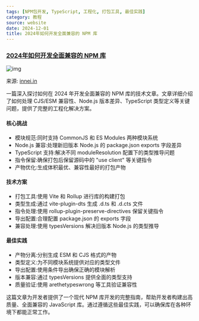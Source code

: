```yaml
---
tags: [NPM包开发, TypeScript, 工程化, 打包工具, 最佳实践]
category: 教程
source: website
date: 2024-12-01
title: 2024年如何开发全面兼容的 NPM 库
---
```


### [2024年如何开发全面兼容的 NPM 库](https://innei.in/posts/tech/write-a-universally-compatible-js-library-with-fully-types)

![img](https://img.mengpeng.tech/i/2024/12/07/675440468b2c4.webp)

来源: [innei.in](https://innei.in/posts/tech/write-a-universally-compatible-js-library-with-fully-types)

一篇深入探讨如何在 2024 年开发全面兼容的 NPM 库的技术文章。文章详细介绍了如何处理 CJS/ESM 兼容性、Node.js 版本差异、TypeScript 类型定义等关键问题，提供了完整的工程化解决方案。

#### 核心挑战
- 模块规范:同时支持 CommonJS 和 ES Modules 两种模块系统
- Node.js 兼容:处理新旧版本 Node.js 的 package.json exports 字段差异
- TypeScript 支持:解决不同 moduleResolution 配置下的类型推导问题
- 指令保留:确保打包后保留源码中的 "use client" 等关键指令
- 产物优化:生成体积最优、兼容性最好的打包产物

#### 技术方案
- 打包工具:使用 Vite 和 Rollup 进行库的构建打包
- 类型生成:通过 vite-plugin-dts 生成 .d.ts 和 .d.cts 文件
- 指令处理:使用 rollup-plugin-preserve-directives 保留关键指令
- 导出配置:合理配置 package.json 的 exports 字段
- 兼容处理:使用 typesVersions 解决旧版本 Node.js 的类型推导

#### 最佳实践
- 产物分离:分别生成 ESM 和 CJS 格式的产物
- 类型定义:为不同模块系统提供对应的类型文件
- 导出配置:使用条件导出确保正确的模块解析
- 版本兼容:通过 typesVersions 提供全面的类型支持
- 质量验证:使用 arethetypeswrong 等工具验证兼容性

这篇文章为开发者提供了一个现代 NPM 库开发的完整指南，帮助开发者构建出高质量、全面兼容的 JavaScript 库。通过遵循这些最佳实践，可以确保库在各种环境下都能正常工作。